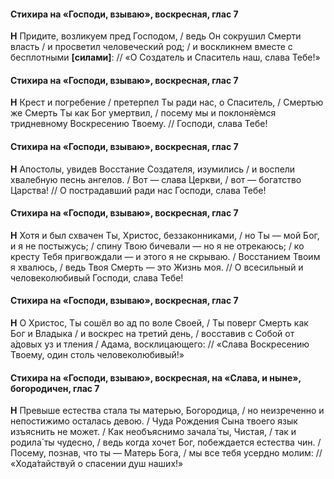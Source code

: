 #### Стихира на «Господи, взываю», воскресная, глас 7

**Н** Придите, возликуем пред Господом, / ведь Он сокрушил Смерти власть / и просветил человеческий род; / и воскликнем вместе с бесплотными **[**силами**]**: // «О Создатель и Спаситель наш, слава Тебе!»

#### Стихира на «Господи, взываю», воскресная, глас 7

**Н** Крест и погребение / претерпел Ты ради нас, о Спаситель, / Cмертью же Смерть Ты как Бог умертвил, / посему мы и поклоня́емся тридневному Воскресению Твоему. // Господи, слава Тебе!

#### Стихира на «Господи, взываю», воскресная, глас 7

**Н** Апостолы, увидев Восстание Создателя, изумились / и воспели хвалебную песнь ангелов. / Вот — слава Церкви, / вот — богатство Царства! // О пострадавший ради нас Господи, слава Тебе!

#### Стихира на «Господи, взываю», воскресная, глас 7

**Н** Хотя и был схвачен Ты, Христос, беззаконниками, / но Ты — мой Бог, и я не постыжусь; / спину Твою бичевали — но я не отрекаюсь; / ко кресту Тебя пригвождали — и этого я не скрываю. / Восстанием Твоим я хвалюсь, / ведь Твоя Смерть — это Жизнь моя. // О всесильный и человеколюбивый Господи, слава Тебе!

#### Стихира на «Господи, взываю», воскресная, глас 7

**Н** О Христос, Ты сошёл во ад по воле Своей, / Ты поверг Смерть как Бог и Владыка / и воскрес на третий день, / восставив с Собой от а́довых уз и тления / Адама, восклицающего: // «Слава Воскресению Твоему, один столь человеколюбивый!»

#### Стихира на «Господи, взываю», воскресная, на «Слава, и ныне», богородичен, глас 7

**Н** Превыше естества стала ты матерью, Богородица, / но неизреченно и непостижимо осталась девою. / Чуда Рождения Сына твоего язык изъяснить не может. / Как необъяснимо зачала́ ты, Чистая, / так и родила́ ты чудесно, / ведь когда хочет Бог, побеждается естества чин. / Посему, познав, что ты — Матерь Бога, / мы все тебя усердно молим: // «Хода́тайствуй о спасении душ наших!»
